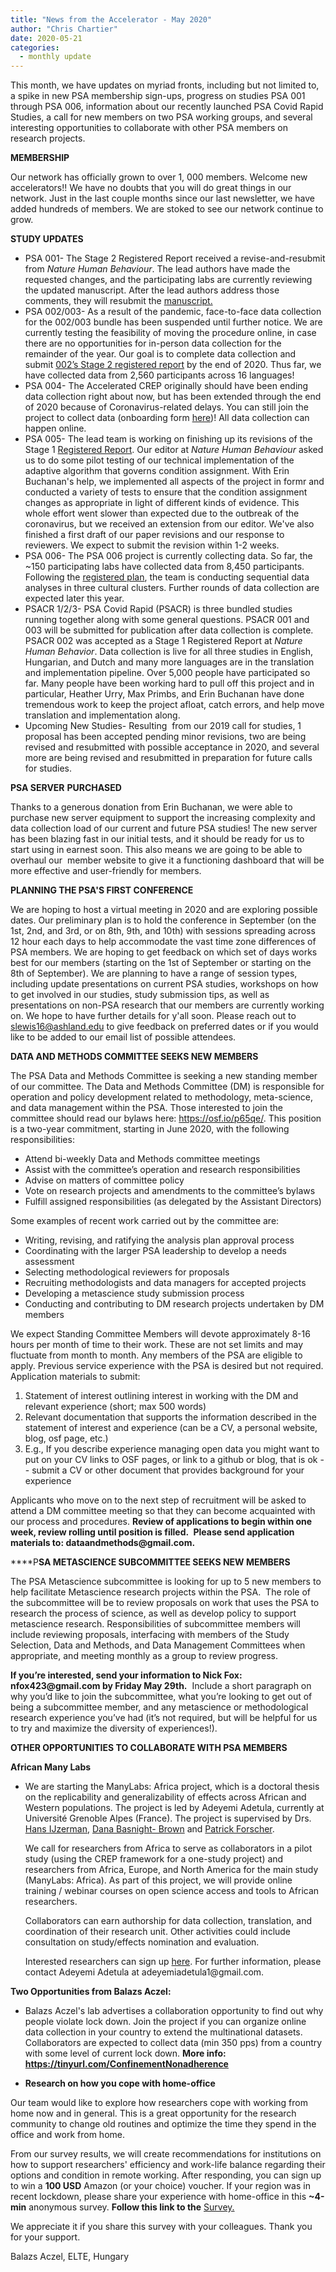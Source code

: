 ```yaml
---
title: "News from the Accelerator - May 2020"
author: "Chris Chartier"
date: 2020-05-21
categories:
  - monthly update
---
```


This month, we have updates on myriad fronts, including but not limited
to, a spike in new PSA membership sign-ups, progress on studies PSA 001
through PSA 006, information about our recently launched PSA Covid Rapid
Studies, a call for new members on two PSA working groups, and several
interesting opportunities to collaborate with other PSA members on
research projects.

**MEMBERSHIP**

Our network has officially grown to over 1, 000 members. Welcome new
accelerators!! We have no doubts that you will do great things in our
network. Just in the last couple months since our last newsletter, we
have added hundreds of members. We are stoked to see our network
continue to grow.

**STUDY UPDATES**

-   PSA 001- The Stage 2 Registered Report received a
    revise-and-resubmit from *Nature Human Behaviour*. The lead authors
    have made the requested changes, and the participating labs are
    currently reviewing the updated manuscript. After the lead authors
    address those comments, they will resubmit the
    [manuscript.](https://psyarxiv.com/n26dy){rel="noreferrer noopener"
    target="_blank"}
-   PSA 002/003- As a result of the pandemic, face-to-face data
    collection for the 002/003 bundle has been suspended until further
    notice. We are currently testing the feasibility of moving the
    procedure online, in case there are no opportunities for in-person
    data collection for the remainder of the year. Our goal is to
    complete data collection and submit [002's Stage 2 registered
    report](https://psyarxiv.com/t2pjv/){rel="noreferrer noopener"
    target="_blank"} by the end of 2020. Thus far, we have collected
    data from 2,560 participants across 16 languages!
-   PSA 004- The Accelerated CREP originally should have been ending
    data collection right about now, but has been extended through the
    end of 2020 because of Coronavirus-related delays. You can still
    join the project to collect data (onboarding
    form [here](https://slack-redir.net/link?url=https%3A%2F%2Fdocs.google.com%2Fforms%2Fd%2Fe%2F1FAIpQLSdUif1jYxmf_Mr6svuPm3oqBC7vm3EjbiBdewiqNgzU-Iz7ng%2Fviewform){rel="noreferrer noopener"
    target="_blank"})! All data collection can happen online.
-   PSA 005- The lead team is working on finishing up its revisions of
    the Stage 1 [Registered
    Report](https://psyarxiv.com/6hju9){rel="noreferrer noopener"
    target="_blank"}. Our editor at *Nature Human Behaviour* asked us to
    do some pilot testing of our technical implementation of the
    adaptive algorithm that governs condition assignment. With Erin
    Buchanan\'s help, we implemented all aspects of the project in formr
    and conducted a variety of tests to ensure that the condition
    assignment changes as appropriate in light of different kinds of
    evidence. This whole effort went slower than expected due to the
    outbreak of the coronavirus, but we received an extension from our
    editor. We\'ve also finished a first draft of our paper revisions
    and our response to reviewers. We expect to submit the revision
    within 1-2 weeks.
-   PSA 006- The PSA 006 project is currently collecting data. So far,
    the \~150 participating labs have collected data from 8,450
    participants. Following the [registered
    plan](https://psyarxiv.com/9uaqm/), the team is conducting
    sequential data analyses in three cultural clusters. Further rounds
    of data collection are expected later this year.
-   PSACR 1/2/3- PSA Covid Rapid (PSACR) is three bundled studies
    running together along with some general questions. PSACR 001 and
    003 will be submitted for publication after data collection is
    complete. PSACR 002 was accepted as a Stage 1 Registered Report at
    *Nature Human Behavior*. Data collection is live for all three
    studies in English, Hungarian, and Dutch and many more languages are
    in the translation and implementation pipeline. Over 5,000 people
    have participated so far. Many people have been working hard to pull
    off this project and in particular, Heather Urry, Max Primbs, and
    Erin Buchanan have done tremendous work to keep the project afloat,
    catch errors, and help move translation and implementation along.
-   Upcoming New Studies- Resulting  from our 2019 call for studies, 1
    proposal has been accepted pending minor revisions, two are being
    revised and resubmitted with possible acceptance in 2020, and
    several more are being revised and resubmitted in preparation for
    future calls for studies.

**PSA SERVER** **PURCHASED**

Thanks to a generous donation from Erin Buchanan, we were able to
purchase new server equipment to support the increasing complexity and
data collection load of our current and future PSA studies! The new
server has been blazing fast in our initial tests, and it should be
ready for us to start using in earnest soon. This also means we are
going to be able to overhaul our  member website to give it a
functioning dashboard that will be more effective and user-friendly for
members.

**PLANNING THE PSA\'S FIRST CONFERENCE**

We are hoping to host a virtual meeting in 2020 and are exploring
possible dates. Our preliminary plan is to hold the conference in
September (on the 1st, 2nd, and 3rd, or on 8th, 9th, and 10th) with
sessions spreading across 12 hour each days to help accommodate the vast
time zone differences of PSA members. We are hoping to get feedback on
which set of days works best for our members (starting on the 1st of
September or starting on the 8th of September). We are planning to have
a range of session types, including update presentations on current PSA
studies, workshops on how to get involved in our studies, study
submission tips, as well as presentations on non-PSA research that our
members are currently working on. We hope to have further details for
y\'all soon. Please reach out to <slewis16@ashland.edu> to give feedback
on preferred dates or if you would like to be added to our email list of
possible attendees.

**DATA AND METHODS COMMITTEE SEEKS NEW MEMBERS**

The PSA Data and Methods Committee is seeking a new standing member of
our committee. The Data and Methods Committee (DM) is responsible for
operation and policy development related to methodology, meta-science,
and data management within the PSA. Those interested to join the
committee should read our bylaws here: <https://osf.io/p65qe/>. This
position is a two-year commitment, starting in June 2020, with the
following responsibilities:

-   Attend bi-weekly Data and Methods committee meetings
-   Assist with the committee's operation and research responsibilities
-   Advise on matters of committee policy
-   Vote on research projects and amendments to the committee's bylaws
-   Fulfill assigned responsibilities (as delegated by the Assistant
    Directors)

Some examples of recent work carried out by the committee are:

-   Writing, revising, and ratifying the analysis plan approval process
-   Coordinating with the larger PSA leadership to develop a needs
    assessment
-   Selecting methodological reviewers for proposals
-   Recruiting methodologists and data managers for accepted projects
-   Developing a metascience study submission process
-   Conducting and contributing to DM research projects undertaken by DM
    members

We expect Standing Committee Members will devote approximately 8-16
hours per month of time to their work. These are not set limits and may
fluctuate from month to month. Any members of the PSA are eligible to
apply. Previous service experience with the PSA is desired but not
required. Application materials to submit:

1.  Statement of interest outlining interest in working with the DM and
    relevant experience (short; max 500 words)
2.  Relevant documentation that supports the information described in
    the statement of interest and experience (can be a CV, a personal
    website, blog, osf page, etc.)
3.  E.g., If you describe experience managing open data you might want
    to put on your CV links to OSF pages, or link to a github or blog,
    that is ok \-- submit a CV or other document that provides
    background for your experience

Applicants who move on to the next step of recruitment will be asked to
attend a DM committee meeting so that they can become acquainted with
our process and procedures. **Review of applications to begin within one
week, review rolling until position is filled. ** **Please send
application materials to: dataandmethods@gmail.com.**

****P**SA METASCIENCE SUBCOMMITTEE SEEKS NEW MEMBERS**

The PSA Metascience subcommittee is looking for up to 5 new members to
help facilitate Metascience research projects within the PSA.  The role
of the subcommittee will be to review proposals on work that uses the
PSA to research the process of science, as well as develop policy to
support metascience research. Responsibilities of subcommittee members
will include reviewing proposals, interfacing with members of the Study
Selection, Data and Methods, and Data Management Committees when
appropriate, and meeting monthly as a group to review progress.

**If you're interested, send your information to Nick Fox:
nfox423@gmail.com by Friday May 29th.**  Include a short paragraph on
why you'd like to join the subcommittee, what you're looking to get out
of being a subcommittee member, and any metascience or methodological
research experience you've had (it's not required, but will be helpful
for us to try and maximize the diversity of experiences!). 

**OTHER OPPORTUNITIES TO COLLABORATE WITH PSA MEMBERS**

**African Many Labs**

-   We are starting the ManyLabs: Africa project, which is a doctoral
    thesis on the replicability and generalizability of effects across
    African and Western populations. The project is led by Adeyemi
    Adetula, currently at Université Grenoble Alpes (France). The
    project is supervised by Drs. [Hans IJzerman](https://corelab.io/),
    [Dana Basnight-
    Brown](https://www.usiu.ac.ke/423/brown-dana-basnight-phd/?schl=school-of-humanities-social-sciences)
    and [Patrick Forscher](https://corelab.io/). 

    We call for researchers from Africa to serve as collaborators in a
    pilot study (using the CREP framework for a one-study project) and
    researchers from Africa, Europe, and North America for the main
    study (ManyLabs: Africa). As part of this project, we will provide
    online training / webinar courses on open science access and tools
    to African researchers. 

    Collaborators can earn authorship for data collection, translation,
    and coordination of their research unit. Other activities could
    include consultation on study/effects nomination and evaluation.

    Interested researchers can sign up
    [here](https://docs.google.com/forms/d/e/1FAIpQLSd5dytA4zjRaw4oOzoQUgW4PJ6BUgehVM7CXLO-TOkjfzLRgw/viewform?usp=sf_link).
    For further information, please contact Adeyemi Adetula at
    adeyemiadetula1@gmail.com.

**Two Opportunities from Balazs Aczel: **

-   Balazs Aczel\'s lab advertises a collaboration opportunity to find
    out why people violate lock down. Join the project if you can
    organize online data collection in your country to extend the
    multinational datasets. Collaborators are expected to collect data
    (min 350 pps) from a country with some level of current lock down.
    **More info: **
    [**https://tinyurl.com/ConfinementNonadherence**](https://tinyurl.com/ConfinementNonadherence)

```{=html}
<!-- -->
```
-   **Research on how you cope with home-office**

Our team would like to explore how researchers cope with working from
home now and in general. This is a great opportunity for the research
community to change old routines and optimize the time they spend in the
office and work from home.

From our survey results, we will create recommendations for institutions
on how to support researchers\' efficiency and work-life balance
regarding their options and condition in remote working. After
responding, you can sign up to win a **100 USD** Amazon (or your choice)
voucher. If your region was in recent lockdown, please share your
experience with home-office in this **\~4-min** anonymous survey.
**Follow this link to the**
[Survey.](https://elteppk.eu.qualtrics.com/jfe/form/SV_0ctBMsqd6ytUM5v)

We appreciate it if you share this survey with your colleagues. Thank
you for your support.

Balazs Aczel, ELTE, Hungary

